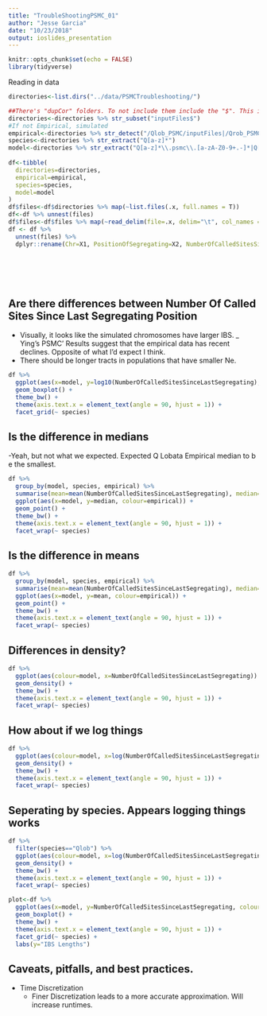 ```yaml
---
title: "TroubleShootingPSMC_01"
author: "Jesse Garcia"
date: "10/23/2018"
output: ioslides_presentation
---
```


```r
knitr::opts_chunk$set(echo = FALSE)
library(tidyverse)
```


Reading in data
```r
directories<-list.dirs("../data/PSMCTroubleshooting/")

##There's "dupCor" folders. To not include them include the "$". This is yings file structure. 
directories<-directories %>% str_subset("inputFiles$")
#If not Empirical, simulated
empirical<-directories %>% str_detect("/Qlob_PSMC/inputFiles|/Qrob_PSMC/inputFiles")
species<-directories %>% str_extract("Q[a-z]*")
model<-directories %>% str_extract("Q[a-z]*\\.psmc\\.[a-zA-Z0-9+.-]*|Q[a-z]*")
 
df<-tibble(
  directories=directories,
  empirical=empirical,
  species=species,
  model=model
)
df$files<-df$directories %>% map(~list.files(.x, full.names = T))
df<-df %>% unnest(files)
df$files<-df$files %>% map(~read_delim(file=.x, delim="\t", col_names = F)) 
df <- df %>% 
  unnest(files) %>%
  dplyr::rename(Chr=X1, PositionOfSegregating=X2, NumberOfCalledSitesSinceLastSegregating=X3, PhasedAlleles=X4)







```



## Are there differences between Number Of Called Sites Since Last Segregating Position
- Visually, it looks like the simulated chromosomes have larger IBS. 
_ Ying's PSMC' Results suggest that the empirical data has recent declines. Opposite of what I'd expect I think. 
- There should be longer tracts in populations that have smaller Ne. 

```r
df %>% 
  ggplot(aes(x=model, y=log10(NumberOfCalledSitesSinceLastSegregating), colour=empirical)) + 
  geom_boxplot() + 
  theme_bw() + 
  theme(axis.text.x = element_text(angle = 90, hjust = 1)) + 
  facet_grid(~ species)
```


## Is the difference in medians 
-Yeah, but not what we expected. Expected Q Lobata Empirical median to b e the smallest. 


```r
df %>% 
  group_by(model, species, empirical) %>%
  summarise(mean=mean(NumberOfCalledSitesSinceLastSegregating), median=median(NumberOfCalledSitesSinceLastSegregating)) %>%
  ggplot(aes(x=model, y=median, colour=empirical)) + 
  geom_point() +
  theme_bw() + 
  theme(axis.text.x = element_text(angle = 90, hjust = 1)) + 
  facet_wrap(~ species)
```
## Is the difference in means

```r
df %>% 
  group_by(model, species, empirical) %>%
  summarise(mean=mean(NumberOfCalledSitesSinceLastSegregating), median=median(NumberOfCalledSitesSinceLastSegregating)) %>%
  ggplot(aes(x=model, y=mean, colour=empirical)) + 
  geom_point() +
  theme_bw() + 
  theme(axis.text.x = element_text(angle = 90, hjust = 1)) + 
  facet_wrap(~ species)
```

## Differences in density?


```r
df %>% 
  ggplot(aes(colour=model, x=NumberOfCalledSitesSinceLastSegregating)) + 
  geom_density() +
  theme_bw() + 
  theme(axis.text.x = element_text(angle = 90, hjust = 1)) + 
  facet_wrap(~ species)
```

## How about if we log things


```r
df %>% 
  ggplot(aes(colour=model, x=log(NumberOfCalledSitesSinceLastSegregating))) + 
  geom_density() +
  theme_bw() + 
  theme(axis.text.x = element_text(angle = 90, hjust = 1)) + 
  facet_wrap(~ species)
```

## Seperating by species. Appears logging things works 
```r

df %>%
  filter(species=="Qlob") %>%
  ggplot(aes(colour=model, x=log(NumberOfCalledSitesSinceLastSegregating))) + 
  geom_density() +
  theme_bw() + 
  theme(axis.text.x = element_text(angle = 90, hjust = 1)) + 
  facet_wrap(~ species)

```



```r
plot<-df %>% 
  ggplot(aes(x=model, y=NumberOfCalledSitesSinceLastSegregating, colour=empirical)) + 
  geom_boxplot() + 
  theme_bw() + 
  theme(axis.text.x = element_text(angle = 90, hjust = 1)) + 
  facet_grid(~ species) + 
  labs(y="IBS Lengths")
```

## Caveats, pitfalls, and best practices. 
- Time Discretization
    - Finer Discretization leads to a more accurate approximation. Will increase runtimes. 







